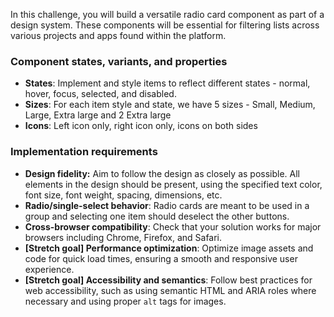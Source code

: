 In this challenge, you will build a versatile radio card component as part of a design system. These components will be essential for filtering lists across various projects and apps found within the platform.

### Component states, variants, and properties

- **States**: Implement and style items to reflect different states - normal, hover, focus, selected, and disabled.
- **Sizes**: For each item style and state, we have 5 sizes - Small, Medium, Large, Extra large and 2 Extra large
- **Icons**: Left icon only, right icon only, icons on both sides

### Implementation requirements

- **Design fidelity:** Aim to follow the design as closely as possible. All elements in the design should be present, using the specified text color, font size, font weight, spacing, dimensions, etc.
- **Radio/single-select behavior**: Radio cards are meant to be used in a group and selecting one item should deselect the other buttons.
- **Cross-browser compatibility**: Check that your solution works for major browsers including Chrome, Firefox, and Safari.
- **[Stretch goal] Performance optimization**: Optimize image assets and code for quick load times, ensuring a smooth and responsive user experience.
- **[Stretch goal] Accessibility and semantics**: Follow best practices for web accessibility, such as using semantic HTML and ARIA roles where necessary and using proper `alt` tags for images.
